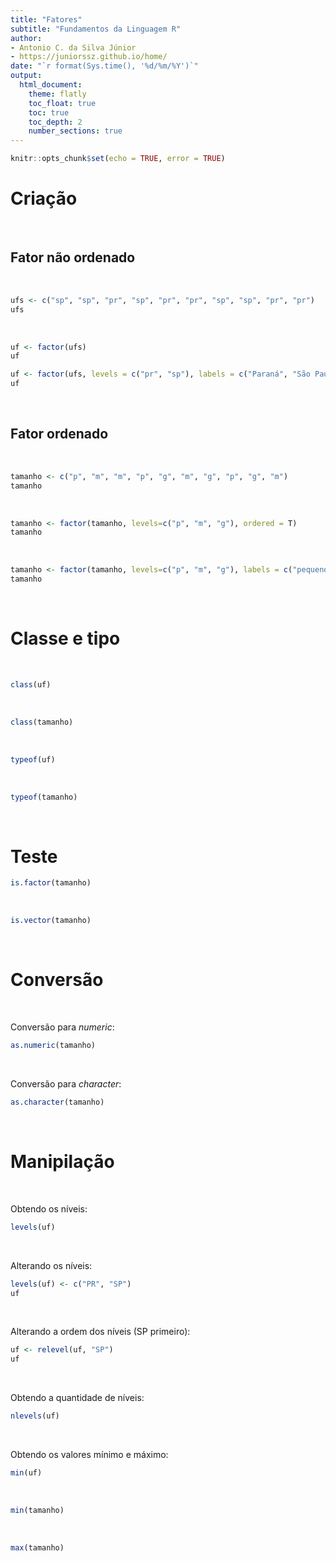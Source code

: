 ```yaml
---
title: "Fatores"
subtitle: "Fundamentos da Linguagem R"
author:
- Antonio C. da Silva Júnior
- https://juniorssz.github.io/home/
date: "`r format(Sys.time(), '%d/%m/%Y')`"
output: 
  html_document:
    theme: flatly
    toc_float: true
    toc: true
    toc_depth: 2
    number_sections: true
---
```


```r
knitr::opts_chunk$set(echo = TRUE, error = TRUE)
```

# Criação

<br>

## Fator não ordenado

<br>

```r
ufs <- c("sp", "sp", "pr", "sp", "pr", "pr", "sp", "sp", "pr", "pr")
ufs
```

<br>

```r
uf <- factor(ufs)
uf
```

```r
uf <- factor(ufs, levels = c("pr", "sp"), labels = c("Paraná", "São Paulo"))
uf
```


<br>

## Fator ordenado

<br>

```r
tamanho <- c("p", "m", "m", "p", "g", "m", "g", "p", "g", "m")
tamanho
```

<br>

```r
tamanho <- factor(tamanho, levels=c("p", "m", "g"), ordered = T)
tamanho
```

<br>

```r
tamanho <- factor(tamanho, levels=c("p", "m", "g"), labels = c("pequeno", "médio", "grande"), ordered = T)
tamanho
```

<br>

# Classe e tipo

<br>

```r
class(uf)
```

<br>

```r
class(tamanho)
```

<br>

```r
typeof(uf)
```

<br>

```r
typeof(tamanho)
```

<br>

# Teste

```r
is.factor(tamanho)
```

<br>

```r
is.vector(tamanho)
```

<br>

# Conversão

<br>

Conversão para <i>numeric</i>:
```r
as.numeric(tamanho)
```

<br>

Conversão para <i>character</i>:
```r
as.character(tamanho)
```

<br>

# Manipilação

<br>

Obtendo os níveis:
```r
levels(uf)
```

<br>

Alterando os níveis:
```r
levels(uf) <- c("PR", "SP")
uf
```

<br>

Alterando a ordem dos níveis (SP primeiro):
```r
uf <- relevel(uf, "SP")
uf
```

<br>

Obtendo a quantidade de níveis:
```r
nlevels(uf)
```

<br>

Obtendo os valores mínimo e máximo:
```r
min(uf)
```

<br>

```r
min(tamanho)
```

<br>

```r
max(tamanho)
```
